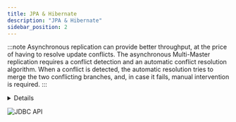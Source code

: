 ```yaml
---
title: JPA & Hibernate
description: "JPA & Hibernate"
sidebar_position: 2
---
```


:::note
Asynchronous replication can provide better throughput, at the price of having to resolve update conflicts. The asynchronous Multi-Master replication
requires a conflict detection and an automatic conflict resolution algorithm. When a conflict is
detected, the automatic resolution tries to merge the two conflicting branches, and, in case it fails,
manual intervention is required.
:::

<details>
    <summarry>JDBC API</summarry>

    **The JDBC (Java Database Connectivity) API** provides a common interface for communicating to a database server.
        All the networking logic and the database specific communication protocol are hidden away behind 
        the vendor-independent JDBC API. 
</details>

![JDBC API](./img/jdbc-api.png)
